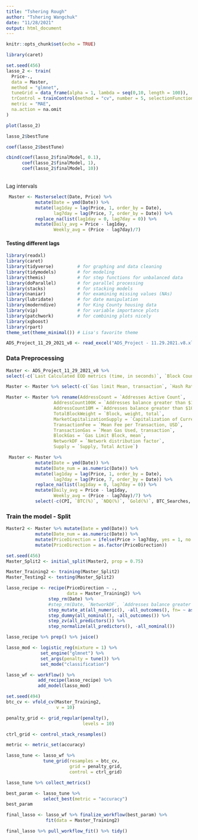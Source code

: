 ```yaml
---
title: "Tshering Rough"
author: "Tshering Wangchuk"
date: "11/28/2021"
output: html_document
---
```


```r
knitr::opts_chunk$set(echo = TRUE)
```

```r
library(caret)
```

```r
set.seed(456)
lasso_2 <- train(
  Price~.,
  data = Master,
  method = "glmnet",
  tuneGrid = data_frame(alpha = 1, lambda = seq(0,10, length = 100)),
  trControl = trainControl(method = "cv", number = 5, selectionFunction = best),
  metric = "MAE",
  na.action = na.omit
)

plot(lasso_2)
```

```r
lasso_2$bestTune
```
```r
coef(lasso_2$bestTune)
```


```r
cbind(coef(lasso_2$finalModel, 0.1),
      coef(lasso_2$finalModel, 1),
      coef(lasso_2$finalModel, 10))
```

<br> Lag intervals

```r
 Master <- Masterselect(Date, Price) %>% 
           mutate(Date = ymd(Date)) %>% 
           mutate(lag1day = lag(Price, 1, order_by = Date),
                  lag7day = lag(Price, 7, order_by = Date)) %>%
           replace_na(list(lag1day = 0, lag7day = 0)) %>%
           mutate(Daily_avg = Price - lag1day,
                  Weekly_avg = (Price - lag7day)/7)
```


#### Testing different lags 



```r
library(readxl)
library(caret)
library(tidyverse)         # for graphing and data cleaning
library(tidymodels)        # for modeling
library(themis)            # for step functions for unbalanced data
library(doParallel)        # for parallel processing
library(stacks)            # for stacking models
library(naniar)            # for examining missing values (NAs)
library(lubridate)         # for date manipulation
library(moderndive)        # for King County housing data
library(vip)               # for variable importance plots
library(patchwork)         # for combining plots nicely
library(xgboost)
library(rpart)
theme_set(theme_minimal()) # Lisa's favorite theme
```


```r
ADS_Project_11_29_2021_v8 <- read_excel("ADS_Project - 11.29.2021.v8.xlsx")
```

### Data Preprocessing 

```r
Master <- ADS_Project_11_29_2021_v8 %>%
select(-c(`Last Calculated EOD metrics (time, in seconds)`, `Block Count`, `Block Size (mean, in bytes)`, `Block Weight, (mean`, `Capitalization of current supply, MVRV`, `Capitalization of free float, MVRV`, `Difficulty, Last Block`, `Difficulty, Mean Block`, `Mean Transaction Fee per Byte of all blocks, native units`, `Mean Transaction Fee per Byte, native units`, `Median Transaction Fee, native units`, `Median Fee per Transacation, USD`, `Addresses balance greater than 0.001 native units`, `Addresses balance greater than 0.01 native units`, `Addresses balance greater than 0.1 native units`,`Addresses balance greater than 100 native units`, `Addresses balance greater than 100K native units`, `Addresses balance greater than 10 native units`, `Addresses balance greater than 10K native units`, `Addresses balance greater than 1 native units`, `Addresses balance greater than 1K native units`, `Addresses balance greater than 1M native units`, `Addresses balance greater than 1in100K`, `Addresses balance greater than 1in100M`, `Addresses balance greater than 1in10B`, `Addresses balance greater than 1in10K`, `Addresses balance greater than 1in10K`, `Addresses balance greater than 1in10M`, `Addresses balance greater than 1in1B`, `Addresses balance greater than 1in1K`, `Addressesbalance greater than 1in1M`, `Total Fees, native units`, `Flow to exchanges, native units`, `Flow out exchanges, native units`, `Gas Limit Block`, `Gas Limit, transaction`, `Gas Used, transaction`, `Hash Rate Mean, 30d`, `Issuance, native units`, `Issuance, percent annualized`, `Issuance,  percent daily`, `Issuance Total, native units`,`NVT, adjusted, 90d MA`, `NVT, adjusted, free float,  90d MA`, `ROI, 1y (%)`, `Revenue, per hash unit (Native Currency)`, `Revenue Daily, per hash unit/second (Native Currency)`, `Miner Rev (Native Currency)`, `Supply, 10y Active`, `Supply, 5yr Active`, `Supply, 4yr Active`, `Supply, 3yr Active`, `Supply, 1yr Active Trailing (%)`, `Supply, in addresses (<0.001, native currency)`, `Supply, in addresses (<0.01M, native currency)`, `Supply, in addresses (<0.1, native currency)`, `Supply, in addresses (<1, native currency)`, `Supply, in addresses (<10, native currency)`, `Supply, in addresses (<100, native currency)`, `Supply, in addresses (<100K, native currency)`, `Supply, in addresses (<10K, native currency)`, `Supply, in addresses (<1K, native currency)`, `Supply, in addresses (<1M, native currency)`, `Supply, Miner address with 1 mining entity (native currency)`, `Supply, All Miners (native currency)`, `Transactions, adjusted transfer value (native currency)`, `Transactions, mean transfer value (native currency)`, `Transactions, median transfer value (native currency)`, `Transactions, mean transfer value ($)`, `Transactions, median transfer value (native currency)`, `Velocity, 1yr current supply`, `Volatility, 180d daily returns`, `Volatility, 30d daily returns`, `Price, BTC`, `Price, ($)`, `Transactions, median transfer value ($)`))
```

```r
Master <- Master %>% select(-c(`Gas limit Mean, transaction`, `Hash Rate, mean`, `Issuance, in USD`, `Issuance Total, in USD`, `ROI, 30D (%)`, `Revenue Daily, per hash unit/second (USD)`, `Revenue, per hash unit ($)`, `Supply Equality Ratio`, `Supply, 180D Active`, `Supply, 1yr Active`, `Supply, 2y Active`, `Supply, 1yr Active`, `Supply, Miner address with 1 mining entity ($)`, `Transactions, count`,`Transactions, count (per second)`, `Transactions, adjusted transfer value ($)`, `Coin_Days_Destroyed`, `Balance_Exchanges_(%)`, `Total_Exchange_Inflow_Volume`, `Supply, 30D Active`, `Supply, 7D Active`, `Supply, 90D Active`, `Supply, address balance (<1in10K)`, `Supply, address balance (<1in10M)`, `Supply, address balance (<1in10B)`, `Supply, address balance (<1in10K)`, `Supply, address balance (<1in1B)`, `Supply, address balance (<1in1K)`, `Supply, address balance (<1in1M)`, `Supply, in addresses (<$1)`, `Supply, in addresses (<$10)`, `Supply, in addresses (<$100)`, `Supply, in addresses (<$100K)`, `Supply, in addresses (<$10K)`, `Supply, in addresses (<$10M)`, `Supply, in addresses (<$1K)`, `Supply, held by top 1% addresses`, `Supply, 10yr expected supply`, `Supply, free float`, `Supply, All Miners ($)`, `Supply, Miner address with 1 mining entity ($)`, `Transactions, count`, `Transactions, adjusted transfer value ($)`, `Coin_Days_Destroyed`, `CPI_(%)`))
```

```r
Master <- Master %>% rename(AddressCount = `Addresses Active Count`,
                  AddressCount100K = `Addresses balance greater than $100K`,
                  AddressCount10M = `Addresses balance greater than $10M`,
                  TotalBlockWeight = `Block, weight, total`,
                  MarketCapitalizationSupply = `Capitalization of Current Supply, in USD`,
                  TransactionFee = `Mean Fee per Transaction, USD`,
                  TransactionGas = `Mean Gas Used, transaction`,
                  BlockGas = `Gas Limit Block, mean`,
                  NetworkDF = `Network distribution factor`,
                  Supply = `Supply, Total Active`)
```

```r
 Master <- Master %>%
           mutate(Date = ymd(Date)) %>% 
           mutate(Date_num = as.numeric(Date)) %>%
           mutate(lag1day = lag(Price, 1, order_by = Date),
                  lag7day = lag(Price, 7, order_by = Date)) %>%
           replace_na(list(lag1day = 0, lag7day = 0)) %>% 
           mutate(Daily_avg = Price - lag1day,
                  Weekly_avg = (Price - lag7day)/7) %>%
           select(-c(CPI, `BTC(%)`, `NDQ(%)`, `Gold(%)`, BTC_Searches, `BTCS(%)`))
```



### Train the model -  Split


```r
Master2 <- Master %>% mutate(Date = ymd(Date)) %>% 
           mutate(Date_num = as.numeric(Date)) %>%
           mutate(PriceDirection = ifelse(Price > lag7day, yes = 1, no = 0)) %>%
           mutate(PriceDirection = as.factor(PriceDirection)) 
```

```r
set.seed(456)
Master_Split2 <- initial_split(Master2, prop = 0.75)

Master_Training2 <- training(Master_Split2)
Master_Testing2 <- testing(Master_Split2)
```

```r
lasso_recipe <- recipe(PriceDirection ~ .,
                       data = Master_Training2) %>%
                step_rm(Date) %>%
                #step_rm(Date, `NetworkDF`, `Addresses balance greater than $1M`) %>%
                step_mutate_at(all_numeric(), -all_outcomes(), fn= ~ as.numeric(.)) %>%
                step_dummy(all_nominal(), -all_outcomes()) %>%
                step_zv(all_predictors()) %>%
                step_normalize(all_predictors(), -all_nominal())

lasso_recipe %>% prep() %>% juice()
```

```r
lasso_mod <- logistic_reg(mixture = 1) %>%
             set_engine("glmnet") %>% 
             set_args(penalty = tune()) %>% 
             set_mode("classification")

lasso_wf <- workflow() %>%
            add_recipe(lasso_recipe) %>%
            add_model(lasso_mod) 
```

```r
set.seed(494)
btc_cv <- vfold_cv(Master_Training2,
                   v = 10)

penalty_grid <- grid_regular(penalty(),
                             levels = 10)

ctrl_grid <- control_stack_resamples()

metric <- metric_set(accuracy)
```

```r
lasso_tune <- lasso_wf %>%
              tune_grid(resamples = btc_cv,
                        grid = penalty_grid,
                        control = ctrl_grid)

lasso_tune %>% collect_metrics()
```

```r
best_param <- lasso_tune %>%
              select_best(metric = "accuracy")
best_param
```

```r
final_lasso <- lasso_wf %>% finalize_workflow(best_param) %>%
               fit(data = Master_Training2)

final_lasso %>% pull_workflow_fit() %>% tidy()
```